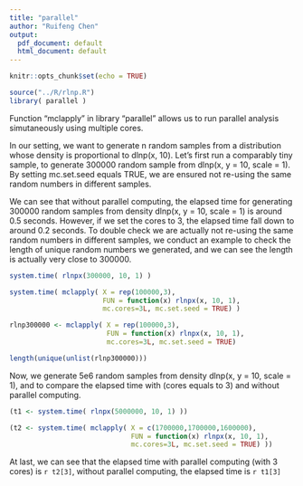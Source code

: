 ```yaml
---
title: "parallel"
author: "Ruifeng Chen"
output:
  pdf_document: default
  html_document: default
---
```


```r
knitr::opts_chunk$set(echo = TRUE)
```

```r
source("../R/rlnp.R")
library( parallel )
```

Function "mclapply" in library "parallel" allows us to run parallel analysis simutaneously using multiple cores.

In our setting, we want to generate n random samples from a distribution whose density is
proportional to dlnp(x, 10). Let's first run a comparably tiny sample, to generate 300000 random sample from dlnp(x, y = 10, scale = 1). By setting mc.set.seed equals TRUE, we are ensured not re-using the same random numbers in different samples. 

We can see that without parallel computing, the elapsed time for generating 300000 random samples from density dlnp(x, y = 10, scale = 1) is around 0.5 seconds. However, if we set the cores to 3, the elapsed time fall down to around 0.2 seconds. To double check we are actually not re-using the same random numbers in different samples, we conduct an example to check the length of unique random numbers we generated, and we can see the length is actually very close to 300000.
```r
system.time( rlnpx(300000, 10, 1) )

system.time( mclapply( X = rep(100000,3), 
                       FUN = function(x) rlnpx(x, 10, 1), 
                       mc.cores=3L, mc.set.seed = TRUE) )

rlnp300000 <- mclapply( X = rep(100000,3), 
                        FUN = function(x) rlnpx(x, 10, 1), 
                        mc.cores=3L, mc.set.seed = TRUE)

length(unique(unlist(rlnp300000)))
```

Now, we generate 5e6 random samples from density dlnp(x, y = 10, scale = 1), and to compare the elapsed time with (cores equals to 3) and without parallel computing.
```r
(t1 <- system.time( rlnpx(5000000, 10, 1) ))

(t2 <- system.time( mclapply( X = c(1700000,1700000,1600000), 
                              FUN = function(x) rlnpx(x, 10, 1), 
                              mc.cores=3L, mc.set.seed = TRUE) ))
```
At last, we can see that the elapsed time with parallel computing (with 3 cores) is `r t2[3]`, without parallel computing, the elapsed time is `r t1[3]`
